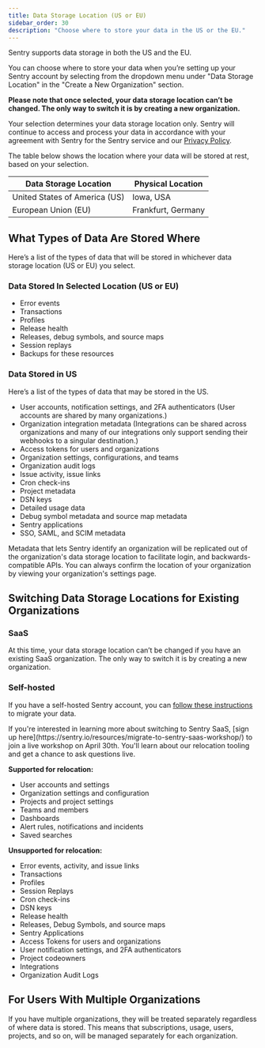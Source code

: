 ```yaml
---
title: Data Storage Location (US or EU)
sidebar_order: 30
description: "Choose where to store your data in the US or the EU."
---
```


Sentry supports data storage in both the US and the EU.

You can choose where to store your data when you’re setting up your Sentry account by selecting from the dropdown menu under "Data Storage Location" in the "Create a New Organization" section.

**Please note that once selected, your data storage location can’t be changed. The only way to switch it is by creating a new organization.**

Your selection determines your data storage location only. Sentry will continue to access and process your data in accordance with your agreement with Sentry for the Sentry service and our [Privacy Policy](https://sentry.io/privacy/).

The table below shows the location where your data will be stored at rest, based on your selection.

| **Data Storage Location**     | **Physical Location** |
| ----------------------------- | --------------------- |
| United States of America (US) | Iowa, USA             |
| European Union (EU)           | Frankfurt, Germany    |

## What Types of Data Are Stored Where

Here’s a list of the types of data that will be stored in whichever data storage location (US or EU) you select.

### Data Stored In Selected Location (US or EU)

- Error events
- Transactions
- Profiles
- Release health
- Releases, debug symbols, and source maps
- Session replays
- Backups for these resources

### Data Stored in US

Here’s a list of the types of data that may be stored in the US.

- User accounts, notification settings, and 2FA authenticators
  (User accounts are shared by many organizations.)
- Organization integration metadata
  (Integrations can be shared across organizations and many of our integrations only support sending their webhooks to a singular destination.)
- Access tokens for users and organizations
- Organization settings, configurations, and teams
- Organization audit logs
- Issue activity, issue links
- Cron check-ins
- Project metadata
- DSN keys
- Detailed usage data
- Debug symbol metadata and source map metadata
- Sentry applications
- SSO, SAML, and SCIM metadata


Metadata that lets Sentry identify an organization will be replicated out of the organization's data storage location to facilitate login, and backwards-compatible APIs. You can always confirm the location of your organization by viewing your organization's settings page.

## Switching Data Storage Locations for Existing Organizations

### SaaS

At this time, your data storage location can’t be changed if you have an existing SaaS organization. The only way to switch it is by creating a new organization.

### Self-hosted

If you have a self-hosted Sentry account, you can [follow these instructions](product/accounts/migration/) to migrate your data.

<Alert>
If you're interested in learning more about switching to Sentry SaaS, [sign up here](https://sentry.io/resources/migrate-to-sentry-saas-workshop/) to join a live workshop on April 30th. You'll learn about our relocation tooling and get a chance to ask questions live.
</Alert>

**Supported for relocation:**

- User accounts and settings
- Organization settings and configuration
- Projects and project settings
- Teams and members
- Dashboards
- Alert rules, notifications and incidents
- Saved searches

**Unsupported for relocation:**

- Error events, activity, and issue links
- Transactions
- Profiles
- Session Replays
- Cron check-ins
- DSN keys
- Release health
- Releases, Debug Symbols, and source maps
- Sentry Applications
- Access Tokens for users and organizations
- User notification settings, and 2FA authenticators
- Project codeowners
- Integrations
- Organization Audit Logs

## For Users With Multiple Organizations

If you have multiple organizations, they will be treated separately regardless of where data is stored. This means that subscriptions, usage, users, projects, and so on, will be managed separately for each organization.
